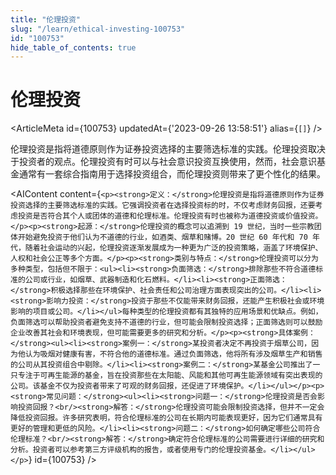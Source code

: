 ```yaml
---
title: "伦理投资"
slug: "/learn/ethical-investing-100753"
id: "100753"
hide_table_of_contents: true
---
```



# 伦理投资

<ArticleMeta id={100753} updatedAt={'2023-09-26 13:58:51'} alias={`[]`} />
<div className='border-solid border-b border-t-0 my-4 border-[var(--ifm-color-gray-300)]' />

伦理投资是指将道德原则作为证券投资选择的主要筛选标准的实践。伦理投资取决于投资者的观点。伦理投资有时可以与社会意识投资互换使用，然而，社会意识基金通常有一套综合指南用于选择投资组合，而伦理投资则带来了更个性化的结果。

<AIContent content={`<p><strong>定义：</strong>伦理投资是指将道德原则作为证券投资选择的主要筛选标准的实践。它强调投资者在选择投资标的时，不仅考虑财务回报，还要考虑投资是否符合其个人或团体的道德和伦理标准。伦理投资有时也被称为道德投资或价值投资。</p><p><strong>起源：</strong>伦理投资的概念可以追溯到 19 世纪，当时一些宗教团体开始避免投资于他们认为不道德的行业，如酒类、烟草和赌博。20 世纪 60 年代和 70 年代，随着社会运动的兴起，伦理投资逐渐发展成为一种更为广泛的投资策略，涵盖了环境保护、人权和社会公正等多个方面。</p><p><strong>类别与特点：</strong>伦理投资可以分为多种类型，包括但不限于：<ul><li><strong>负面筛选：</strong>排除那些不符合道德标准的公司或行业，如烟草、武器制造和化石燃料。</li><li><strong>正面筛选：</strong>积极选择那些在环境保护、社会责任和公司治理方面表现突出的公司。</li><li><strong>影响力投资：</strong>投资于那些不仅能带来财务回报，还能产生积极社会或环境影响的项目或公司。</li></ul>每种类型的伦理投资都有其独特的应用场景和优缺点。例如，负面筛选可以帮助投资者避免支持不道德的行业，但可能会限制投资选择；正面筛选则可以鼓励企业改善其社会和环境表现，但可能需要更多的研究和分析。</p><p><strong>具体案例：</strong><ul><li><strong>案例一：</strong>某投资者决定不再投资于烟草公司，因为他认为吸烟对健康有害，不符合他的道德标准。通过负面筛选，他将所有涉及烟草生产和销售的公司从其投资组合中剔除。</li><li><strong>案例二：</strong>某基金公司推出了一只专注于可再生能源的基金，旨在投资那些在太阳能、风能和其他可再生能源领域有突出表现的公司。该基金不仅为投资者带来了可观的财务回报，还促进了环境保护。</li></ul></p><p><strong>常见问题：</strong><ul><li><strong>问题一：</strong>伦理投资是否会影响投资回报？<br/><strong>解答：</strong>伦理投资可能会限制投资选择，但并不一定会降低投资回报。许多研究表明，符合伦理标准的公司在长期内可能表现更好，因为它们通常具有更好的管理和更低的风险。</li><li><strong>问题二：</strong>如何确定哪些公司符合伦理标准？<br/><strong>解答：</strong>确定符合伦理标准的公司需要进行详细的研究和分析。投资者可以参考第三方评级机构的报告，或者使用专门的伦理投资基金。</li></ul></p>`} id={100753} />
